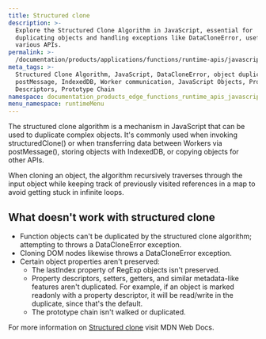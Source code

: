 ```yaml
---
title: Structured clone
description: >-
  Explore the Structured Clone Algorithm in JavaScript, essential for
  duplicating objects and handling exceptions like DataCloneError, useful in
  various APIs.
permalink: >-
  /documentation/products/applications/functions/runtime-apis/javascript/structured-clone/
meta_tags: >-
  Structured Clone Algorithm, JavaScript, DataCloneError, object duplication,
  postMessage, IndexedDB, Worker communication, JavaScript Objects, Property
  Descriptors, Prototype Chain
namespace: documentation_products_edge_functions_runtime_apis_javascript_structured_clone
menu_namespace: runtimeMenu
---
```


The structured clone algorithm is a mechanism in JavaScript that can be used to duplicate complex objects. It's commonly used when invoking structuredClone() or when transferring data between Workers via postMessage(), storing objects with IndexedDB, or copying objects for other APIs.

When cloning an object, the algorithm recursively traverses through the input object while keeping track of previously visited references in a map to avoid getting stuck in infinite loops.

## What doesn't work with structured clone

- Function objects can't be duplicated by the structured clone algorithm; attempting to throws a DataCloneError exception.
- Cloning DOM nodes likewise throws a DataCloneError exception.
- Certain object properties aren't preserved:
  - The lastIndex property of RegExp objects isn't preserved.
  - Property descriptors, setters, getters, and similar metadata-like features aren't duplicated. For example, if an object is marked readonly with a property descriptor, it will be read/write in the duplicate, since that's the default.
  - The prototype chain isn't walked or duplicated.

For more information on [Structured clone](https://developer.mozilla.org/en-US/docs/Web/API/Web_Workers_API/Structured_clone_algorithm) visit MDN Web Docs.





